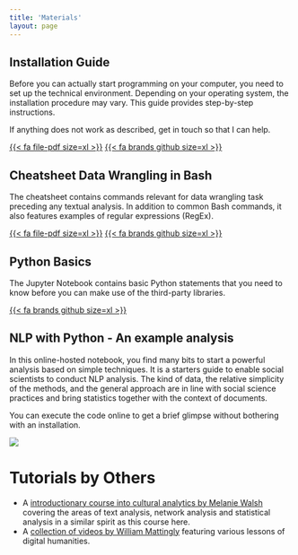 ```yaml
---
title: 'Materials'
layout: page
---
```


## Installation Guide

Before you can actually start programming on your computer, you need to set up the technical environment. Depending on your operating system, the installation procedure may vary. This guide provides step-by-step instructions.

If anything does not work as described, get in touch so that I can help.

[{{< fa file-pdf size=xl >}}](https://aflueckiger.github.io/KED2024/materials/installation_guide.pdf) [{{< fa brands github size=xl >}}](https://github.com/aflueckiger/KED2024/tree/main/ked2024/materials/installation_guide.md)

## Cheatsheet Data Wrangling in Bash

The cheatsheet contains commands relevant for data wrangling task preceding any textual analysis. In addition to common Bash commands, it also features examples of regular expressions (RegEx).

[{{< fa file-pdf size=xl >}}](https://aflueckiger.github.io/KED2024/materials/cheatsheet_command_line.pdf) [{{< fa brands github size=xl >}}](https://github.com/aflueckiger/KED2024/tree/main/ked2024/materials/cheatsheet_command_line.md)

## Python Basics

The Jupyter Notebook contains basic Python statements that you need to know before you can make use of the third-party libraries.

[{{< fa brands github size=xl >}}](https://github.com/aflueckiger/KED2024/tree/main/ked2024/materials/code/python_basics.ipynb)

## NLP with Python - An example analysis

In this online-hosted notebook, you find many bits to start a powerful analysis based on simple techniques. It is a starters guide to enable social scientists to conduct NLP analysis. The kind of data, the relative simplicity of the methods, and the general approach are in line with social science practices and bring statistics together with the context of documents.

You can execute the code online to get a brief glimpse without bothering with an installation.

[![](https://mybinder.org/badge_logo.svg)](https://mybinder.org/v2/gh/aflueckiger/KED2024/HEAD?filepath=materials%2Fcode%2FKED2024_10.ipynb)

# Tutorials by Others

-   A [introductionary course into cultural analytics by Melanie Walsh](https://melaniewalsh.github.io/Intro-Cultural-Analytics/welcome.html) covering the areas of text analysis, network analysis and statistical analysis in a similar spirit as this course here.
-   A [collection of videos by William Mattingly](https://pythonhumanities.com/) featuring various lessons of digital humanities.